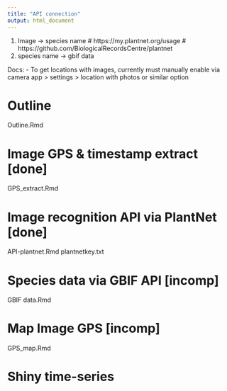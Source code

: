 ```yaml
---
title: "API connection"
output: html_document
---
```


1. Image -> species name
  # https://my.plantnet.org/usage
  # https://github.com/BiologicalRecordsCentre/plantnet
2. species name -> gbif data
  
Docs:
- To get locations with images, currently must manually enable via camera app > settings > location with photos or similar option

# Outline
Outline.Rmd

# Image GPS & timestamp extract [done]
GPS_extract.Rmd

# Image recognition API via PlantNet [done]
API-plantnet.Rmd
plantnetkey.txt

# Species data via GBIF API [incomp]
GBIF data.Rmd

# Map Image GPS [incomp]
GPS_map.Rmd

# Shiny time-series